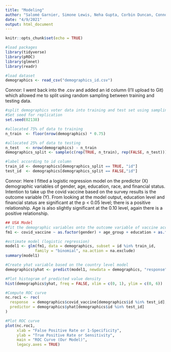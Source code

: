 ```yaml
---
title: "Modeling"
author: "Salomé Garnier, Simone Lewis, Neha Gupta, Corbin Duncan, Connor Brown"
date: "4/9/2021"
output: html_document
---
```


```r
knitr::opts_chunk$set(echo = TRUE)

#load packages
library(tidyverse)
library(pROC)
library(glmnet)
library(readr)

#load dataset
demographics <- read_csv("demographics_id.csv")
```

Connor: I went back into the .csv and added an id column (I'll upload to Git) which allowed me to split using random sampling between training and testing data. 

```r
#split demographics voter data into training and test set using sampling
#Set seed for replication
set.seed(02138)

#allocated 75% of data to training
n_train  <- floor(nrow(demographics) * 0.75)

#allocated 25% of data to testing
n_test   <- nrow(demographics) - n_train 
demographics_split <- sample(c(rep(TRUE, n_train), rep(FALSE, n_test)))

#label according to id column
train_id <- demographics[demographics_split == TRUE, "id"]
test_id  <- demographics[demographics_split == FALSE,"id"]

```
Connor: Here I fitted a logistic regression model on the predictor (X) demographic variables of gender, age, education, race, and financial status. Intention to take up the covid vaccine based on the survey results is the outcome variable (Y). From looking at the model output, education level and financial status are significant at the p < 0.05 level; there is a positive relationship. Age is also slightly significant at the 0.10 level, again there is a positive relationship. 

```r
## USA Model
#fit the demographic variables onto the outcome variable of vaccine acceptance
fm1 <- covid_vaccine ~ as.factor(gender) + age_group + education + as.factor(race) + financial_status 

#estimate model (logistic regression)
model1 <- glm(fm1, data = demographics, subset = id %in% train_id,
             family = "binomial", na.action = na.exclude)
summary(model1)

```

```r
#Create yhat variable based on the country level model
demographics$yhat <- predict(model1, newdata = demographics, "response")

#Plot histogram of predicted value density
hist(demographics$yhat, freq = FALSE, xlim = c(0, 1), ylim = c(0, 6))

```

```r
#Compute ROC curve 
nc.roc1 <- roc(
  response  = demographics$covid_vaccine[demographics$id %in% test_id],
  predictor = demographics$yhat[demographics$id %in% test_id]
)

#Plot ROC curve
plot(nc.roc1, 
     xlab = "False Positive Rate or 1-Specificity",
     ylab = "True Positive Rate or Sensitivity",
     main = "ROC Curve (Our Model)",
     legacy.axes = TRUE)
```
